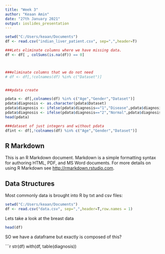 ---
title: "Week 3"
author: "Keaan Amin"
date: "27th January 2021"
output: ioslides_presentation
---

```{r setup, include=TRUE}
setwd("C:/Users/keaan/Documents")
df <- read.csv("indian_liver_patient.csv", sep=",",header=T)

###Lets eliminate columns where we have missing data.
df <- df[ , colSums(is.na(df)) == 0]



###eliminate columns that we do not need
# df <- df[,!colnames(df) %in% c("Dataset")]


###pdata create

pdata <- df[,colnames(df) %in% c("Age","Gender","Dataset")]
pdata$diagnosis <- as.character(pdata$Dataset)
pdata$diagnosis <- ifelse(pdata$diagnosis=="1","Disease",pdata$diagnosis)
pdata$diagnosis <- ifelse(pdata$diagnosis=="2","Normal",pdata$diagnosis)
head(pdata)

###dataset of just integers and without pdata
dfint <- df[,!colnames(df) %in% c("Age","Gender","Dataset")]
```

## R Markdown

This is an R Markdown document. Markdown is a simple formatting syntax for authoring HTML, PDF, and MS Word documents. For more details on using R Markdown see <http://rmarkdown.rstudio.com>.



## Data Structures

Most commonly data is brought into R by txt and csv files:

```{r}
setwd("C:/Users/keaan/Documents")
df <- read.csv("data.csv", sep=",",header=T,row.names = 1)
```
Lets take a look at the breast data

```{r,echo=TRUE}
head(df)
```

SO we have a dataframe but exactly is composed of this?

```{r,echo=TRUE}
str(df)
with(df, table(diagnosis))